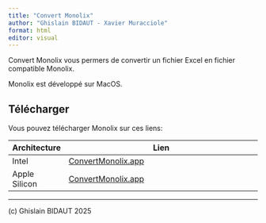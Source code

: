 ```yaml
---
title: "Convert Monolix"
author: "Ghislain BIDAUT - Xavier Muracciole"
format: html
editor: visual
---
```


Convert Monolix vous permers de convertir un fichier Excel en fichier compatible Monolix.

Monolix est développé sur MacOS.

## Télécharger

Vous pouvez télécharger Monolix sur ces liens:

| Architecture  | Lien                                                       |
|---------------|------------------------------------------------------------|
| Intel         | [ConvertMonolix.app](Apps/Intel_x86_64/ConvertMonolix.app) |
| Apple Silicon | [ConvertMonolix.app](Apps/Arm64/ConvertMonolix.app) |

------------------------------------------------------------------------

\(c\) Ghislain BIDAUT 2025
